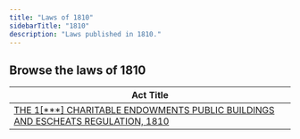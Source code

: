 ```yaml
---
title: "Laws of 1810"
sidebarTitle: "1810"
description: "Laws published in 1810."
---
```


## Browse the laws of 1810

| Act Title |
|-----------|
| [THE 1[***] CHARITABLE ENDOWMENTS PUBLIC BUILDINGS AND ESCHEATS REGULATION, 1810](/laws/act-1316) |
